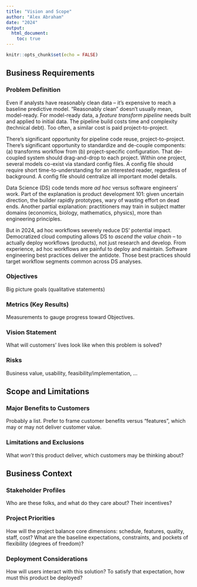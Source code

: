 ```yaml
---
title: "Vision and Scope"
author: "Alex Abraham"
date: "2024"
output: 
  html_document:
    toc: true
---
```


```r
knitr::opts_chunk$set(echo = FALSE)
```

## Business Requirements

### Problem Definition

Even if analysts have reasonably clean data -- 
it's expensive to reach a baseline predictive model. 
"Reasonably clean" doesn't usually mean, model-ready.
For model-ready data, a _feature transform pipeline_ needs 
built and applied to initial data. 
The pipeline build costs time and complexity (technical debt). 
Too often, a similar cost is paid project-to-project. 

There's significant opportunity for pipeline code reuse, project-to-project. 
There's significant opportunity to standardize and de-couple components:
(a) transforms workflow from (b) project-specific configuration. 
That de-coupled system should drag-and-drop to each project.
Within one project, several models co-exist via standard config files. 
A config file should require short time-to-understanding for an interested reader,
regardless of background. A config file should centralize all important model details.

Data Science (DS) code tends more _ad hoc_ versus software engineers' work.
Part of the explanation is product development 101: given uncertain direction,
the builder rapidly prototypes, wary of wasting effort on dead ends.
Another partial explanation: practitioners may train in subject matter domains 
(economics, biology, mathematics, physics), more than engineering principles.

But in 2024, ad hoc workflows severely reduce DS' potential impact.
Democratized cloud computing allows DS to _ascend the value chain_ -- 
to actually deploy workflows (products), not just research and develop. 
From experience, ad hoc workflows are painful to deploy and maintain. 
Software engineering best practices deliver the antidote.
Those best practices should target workflow segments common across DS analyses.


### Objectives

Big picture goals (qualitative statements)

### Metrics (Key Results)

Measurements to gauge progress toward Objectives.

### Vision Statement

What will customers' lives look like when this problem is solved?

### Risks

Business value, usability, feasibility/implementation, ...


## Scope and Limitations

### Major Benefits to Customers

Probably a list. Prefer to frame customer benefits versus "features",
which may or may not deliver customer value.

### Limitations and Exclusions

What _won't_ this product deliver, which customers may be thinking about?


## Business Context

### Stakeholder Profiles

Who are these folks, and what do they care about? Their incentives?

### Project Priorities

How will the project balance core dimensions: 
schedule, features, quality, staff, cost?
What are the baseline expectations, constraints, 
and pockets of flexibility (degrees of freedom)?

### Deployment Considerations

How will users interact with this solution? 
To satisfy that expectation, how must this product be deployed?